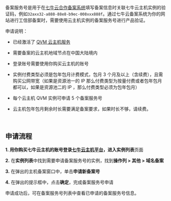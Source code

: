 备案服务号是用于在[七牛云合作备案系统](https://portal.qiniu.com/qvm/beian)填写备案信息时关联七牛云主机实例的验证码，例如`32axx32-a888-88e8-b9ec-008xxx888f`。通过七牛云备案系统为你的网站进行工信部备案时，需要使用云主机实例的备案服务号进行产品验证。

申请说明：
- 已经激活了 [QVM 云主机服务](https://portal.qiniu.com/qvm/)
- 需要备案的云主机地域节点在中国大陆境内

- 登录账号需要使用你购买云主机的账号

- 实例付费类型必须是包年包月计费模式，包月 3 个月及以上（含续费），且需购买公网带宽（如果是资源池一的 IP 那么付费类型为按量付费或者包年包月都可以，如果是资源池二的 IP ，那么付费类型必须为包年包月）

- 每个云主机 QVM 实例可申请 5 个备案服务号

- 云主机包年包月剩余时长需要满足备案要求，如果时长不够，请续费。

<br>

## **申请流程**

**1. **用你购买七牛云主机的账号登录[七牛云主机平台](https://portal.qiniu.com/qvm)，进入**实例列表**页面

**2.** 在**实例列表**中找到需要申请备案服务号的实例，找到**操作列 > 其他 > 域名备案**

**3.** 在弹出的主机备案窗口中，单击**申请新备案号**

**4.** 在弹出的提示框中，点击**确定**，完成备案服务号申请

申请成功后，可在备案服务号列表中查看已申请的备案服务号信息。
